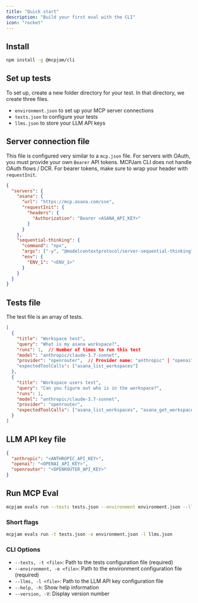 ```yaml
---
title: "Quick start"
description: "Build your first eval with the CLI"
icon: "rocket"
---
```


## Install 

```bash
npm install -g @mcpjam/cli
```

## Set up tests

To set up, create a new folder directory for your test. In that directory, we create three files. 
- `environment.json` to set up your MCP server connections
- `tests.json` to configure your tests 
- `llms.json` to store your LLM API keys

## Server connection file 
This file is configured very similar to a `mcp.json` file. For servers with OAuth, you must provide your own `Bearer` API tokens. MCPJam CLI does not handle OAuth flows / DCR. For bearer tokens, make sure to wrap your header with `requestInit`.

```json environment.json
{
  "servers": {
    "asana": {
      "url": "https://mcp.asana.com/sse",
      "requestInit": {
        "headers": {
          "Authorization": "Bearer <ASANA_API_KEY>"
        }
      }
    },
    "sequential-thinking": {
      "command": "npx",
      "args": ["-y", "@modelcontextprotocol/server-sequential-thinking"],
      "env": {
        "ENV_1": "<ENV_1>"
      }
    }
  }
}
```

## Tests file
The test file is an array of tests. 

```json tests.json
[
  {
    "title": "Workspace test",
    "query": "What is my asana workspace?",             
    "runs": 1,  // Number of times to run this test 
    "model": "anthropic/claude-3.7-sonnet",
    "provider": "openrouter",  // Provider name: "anthropic" | "openai" | "openrouter"
    "expectedToolCalls": ["asana_list_workspaces"]
  },
  {
    "title": "Workspace users test",
    "query": "Can you figure out who is in the workspace?",
    "runs": 1,
    "model": "anthropic/claude-3.7-sonnet",
    "provider": "openrouter",
    "expectedToolCalls": ["asana_list_workspaces", "asana_get_workspace_users"]
  }
]
```

## LLM API key file 

```json llms.json
{
  "anthropic": "<ANTHROPIC_API_KEY>",
  "openai": "<OPENAI_API_KEY>",
  "openrouter": "<OPENROUTER_API_KEY>"
}
```

## Run MCP Eval

```bash
mcpjam evals run --tests tests.json --environment environment.json --llms llms.json
```

### Short flags

```bash
mcpjam evals run -t tests.json -e environment.json -l llms.json
```

### CLI Options

- `--tests, -t <file>`: Path to the tests configuration file (required)
- `--environment, -e <file>`: Path to the environment configuration file (required)
- `--llms, -l <file>`: Path to the LLM API key configuration file
- `--help, -h`: Show help information
- `--version, -V`: Display version number


